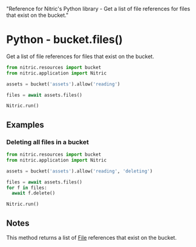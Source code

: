   "Reference for Nitric's Python library - Get a list of file references for files that exist on the bucket."

# Python - bucket.files()

Get a list of file references for files that exist on the bucket.

```python
from nitric.resources import bucket
from nitric.application import Nitric

assets = bucket('assets').allow('reading')

files = await assets.files()

Nitric.run()
```

## Examples

### Deleting all files in a bucket

```python
from nitric.resources import bucket
from nitric.application import Nitric

assets = bucket('assets').allow('reading', 'deleting')

files = await assets.files()
for f in files:
  await f.delete()

Nitric.run()
```

## Notes

This method returns a list of [File](./bucket-file) references that exist on the bucket.
